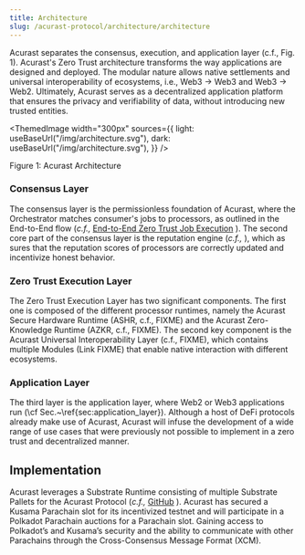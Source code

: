 ```yaml
---
title: Architecture
slug: /acurast-protocol/architecture/architecture
---
```



Acurast separates the consensus, execution, and application layer (c.f., Fig. 1). 
Acurast's Zero Trust architecture transforms the way applications are designed and deployed. The modular nature allows native settlements and universal interoperability of ecosystems, i.e., Web3 → Web3 and Web3 → Web2. Ultimately, Acurast serves as a decentralized application platform that ensures the privacy and verifiability of data, without introducing new trusted entities. 

<ThemedImage
  width="300px"
  sources={{
    light: useBaseUrl("/img/architecture.svg"),
    dark: useBaseUrl("/img/architecture.svg"),
  }}
/>

<p style={{color: "gray", fontSize: "small" }}>Figure 1: Acurast Architecture </p>

### Consensus Layer
The consensus layer is the permissionless foundation of Acurast, where the Orchestrator matches consumer's jobs to processors, as outlined in the End-to-End flow (*c.f.,* [End-to-End Zero Trust Job Execution](/acurast-protocol/architecture/end-to-end) ). The second core part of the consensus layer is the reputation engine (*c.f.,* ), which as sures that the reputation scores of processors are correctly updated and incentivize honest behavior. 

### Zero Trust Execution Layer
The Zero Trust Execution Layer has two significant components. The first one is composed of the different processor runtimes, namely the Acurast Secure Hardware Runtime (ASHR, c.f., FIXME) and the Acurast Zero-Knowledge Runtime (AZKR, c.f., FIXME). The second key component is the Acurast Universal Interoperability Layer (c.f., FIXME), which contains multiple Modules (Link FIXME) that enable native interaction with different ecosystems. 

### Application Layer

The third layer is the application layer, where Web2 or Web3 applications run (\cf Sec.~\ref{sec:application_layer}). Although a host of DeFi protocols already make use of Acurast, Acurast will infuse the development of a wide range of use cases that were previously not possible to implement in a zero trust and decentralized manner. 

## Implementation

Acurast leverages a Substrate Runtime consisting of multiple Substrate Pallets for the Acurast Protocol (*c.f.,* [GitHub](https://github.com/acurast) ). Acurast has secured a Kusama Parachain slot for its incentivized testnet and will participate in a Polkadot Parachain auctions for a Parachain slot. Gaining access to Polkadot’s and Kusama’s security and the ability to communicate with other Parachains through the Cross-Consensus Message Format (XCM).

